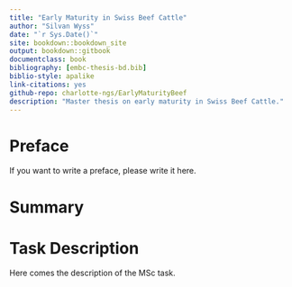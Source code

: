 ```yaml
--- 
title: "Early Maturity in Swiss Beef Cattle"
author: "Silvan Wyss"
date: "`r Sys.Date()`"
site: bookdown::bookdown_site
output: bookdown::gitbook
documentclass: book
bibliography: [embc-thesis-bd.bib]
biblio-style: apalike
link-citations: yes
github-repo: charlotte-ngs/EarlyMaturityBeef
description: "Master thesis on early maturity in Swiss Beef Cattle."
---
```


# Preface {-}
If you want to write a preface, please write it here.


# Summary {-}


# Task Description {-}
Here comes the description of the MSc task.
